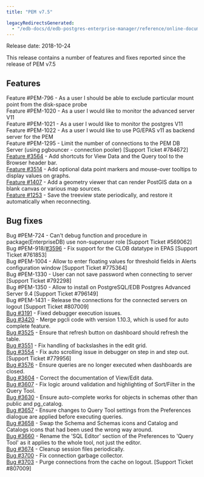```yaml
---
title: "PEM v7.5"

legacyRedirectsGenerated:
  - "/edb-docs/d/edb-postgres-enterprise-manager/reference/online-documentation/8.0/pem_release_notes_7_5.html"
---
```


Release date: 2018-10-24

This release contains a number of features and fixes reported since the release of PEM v7.5

## Features

Feature #PEM-796 - As a user I should be able to exclude particular mount point from the disk-space probe  
Feature #PEM-1020 - As a user I would like to monitor the advanced server V11  
Feature #PEM-1021 - As a user I would like to monitor the postgres V11  
Feature #PEM-1022 - As a user I would like to use PG/EPAS v11 as backend server for the PEM  
Feature #PEM-1295 - Limit the number of connections to the PEM DB Server (using pgbouncer - connection pooler) \[Support Ticket #784672]  
[Feature #3564](https://redmine.postgresql.org/issues/3564) - Add shortcuts for View Data and the Query tool to the Browser header bar.  
[Feature #3514](https://redmine.postgresql.org/issues/3514) - Add optional data point markers and mouse-over tooltips to display values on graphs.  
[Feature #1407](https://redmine.postgresql.org/issues/1407) - Add a geometry viewer that can render PostGIS data on a blank canvas or various map sources.  
[Feature #1253](https://redmine.postgresql.org/issues/1253) - Save the treeview state periodically, and restore it automatically when reconnecting.

## Bug fixes

Bug #PEM-724 - Can't debug function and procedure in package(EnterpriseDB) use non-superuser role \[Support Ticket #569062]  
Bug #PEM-918/[#3596](https://redmine.postgresql.org/issues/3596) - Fix support for the CLOB datatype in EPAS \[Support Ticket #761853]  
Bug #PEM-1004 - Allow to enter floating values for threshold fields in Alerts configuration window \[Support Ticket #775364]  
Bug #PEM-1330 - User can not save password when connecting to server \[Support Ticket #792298]  
Bug #PEM-1350 - Allow to install on PostgreSQL/EDB Postgres Advanced Server 9.4 \[Support Ticket #796149]  
Bug #PEM-1431 - Release the connections for the connected servers on logout \[Support Ticket #807009]  
[Bug #3191](https://redmine.postgresql.org/issues/3191) - Fixed debugger execution issues.  
[Bug #3420](https://redmine.postgresql.org/issues/3420) - Merge pgcli code with version 1.10.3, which is used for auto complete feature.  
[Bug #3525](https://redmine.postgresql.org/issues/3525) - Ensure that refresh button on dashboard should refresh the table.  
[Bug #3551](https://redmine.postgresql.org/issues/3551) - Fix handling of backslashes in the edit grid.  
[Bug #3554](https://redmine.postgresql.org/issues/3554) - Fix auto scrolling issue in debugger on step in and step out. \[Support Ticket #779956]  
[Bug #3576](https://redmine.postgresql.org/issues/3576) - Ensure queries are no longer executed when dashboards are closed.  
[Bug #3604](https://redmine.postgresql.org/issues/3604) - Correct the documentation of View/Edit data.  
[Bug #3607](https://redmine.postgresql.org/issues/3607) - Fix logic around validation and highlighting of Sort/Filter in the Query Tool.  
[Bug #3630](https://redmine.postgresql.org/issues/3630) - Ensure auto-complete works for objects in schemas other than public and pg_catalog.  
[Bug #3657](https://redmine.postgresql.org/issues/3657) - Ensure changes to Query Tool settings from the Preferences dialogue are applied before executing queries.  
[Bug #3658](https://redmine.postgresql.org/issues/3658) - Swap the Schema and Schemas icons and Catalog and Catalogs icons that had been used the wrong way around.  
[Bug #3660](https://redmine.postgresql.org/issues/3660) - Rename the 'SQL Editor' section of the Preferences to 'Query Tool' as it applies to the whole tool, not just the editor.  
[Bug #3674](https://redmine.postgresql.org/issues/3674) - Cleanup session files periodically.  
[Bug #3700](https://redmine.postgresql.org/issues/3700) - Fix connection garbage collector.  
[Bug #3703](https://redmine.postgresql.org/issues/3703) - Purge connections from the cache on logout. \[Support Ticket #807009]
